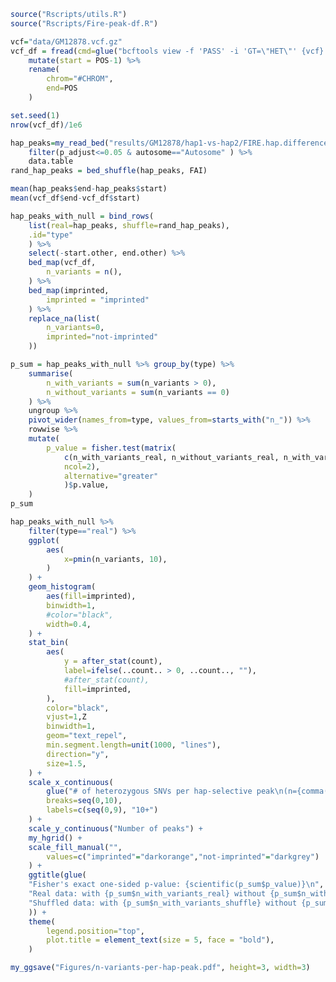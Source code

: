 ```r
source("Rscripts/utils.R")
source("Rscripts/Fire-peak-df.R")
```

```r
vcf="data/GM12878.vcf.gz"
vcf_df = fread(cmd=glue("bcftools view -f 'PASS' -i 'GT=\"HET\"' {vcf} | grep -v ^##"))  %>% 
    mutate(start = POS-1) %>%
    rename(
        chrom="#CHROM",
        end=POS
    )
```

```r
set.seed(1) 
nrow(vcf_df)/1e6

hap_peaks=my_read_bed("results/GM12878/hap1-vs-hap2/FIRE.hap.differences.bed") %>%
    filter(p_adjust<=0.05 & autosome=="Autosome" ) %>%
    data.table
rand_hap_peaks = bed_shuffle(hap_peaks, FAI)

mean(hap_peaks$end-hap_peaks$start)
mean(vcf_df$end-vcf_df$start)

hap_peaks_with_null = bind_rows(
    list(real=hap_peaks, shuffle=rand_hap_peaks),
    .id="type"
    ) %>%
    select(-start.other, end.other) %>%
    bed_map(vcf_df,
        n_variants = n(),
    ) %>% 
    bed_map(imprinted,
        imprinted = "imprinted"
    ) %>%
    replace_na(list(
        n_variants=0,
        imprinted="not-imprinted"
    )) 

p_sum = hap_peaks_with_null %>% group_by(type) %>%
    summarise(
        n_with_variants = sum(n_variants > 0),
        n_without_variants = sum(n_variants == 0)
    ) %>%
    ungroup %>%
    pivot_wider(names_from=type, values_from=starts_with("n_")) %>%
    rowwise %>%
    mutate(
        p_value = fisher.test(matrix(
            c(n_with_variants_real, n_without_variants_real, n_with_variants_shuffle, n_without_variants_shuffle),
            ncol=2),
            alternative="greater"
            )$p.value,        
    )
p_sum
```

```r
hap_peaks_with_null %>%
    filter(type=="real") %>%
    ggplot(
        aes(
            x=pmin(n_variants, 10),
        )
    ) +
    geom_histogram(
        aes(fill=imprinted),
        binwidth=1,
        #color="black",
        width=0.4,
    ) +
    stat_bin(
        aes(
            y = after_stat(count),
            label=ifelse(..count.. > 0, ..count.., ""),
            #after_stat(count),
            fill=imprinted,
        ),
        color="black",
        vjust=1,Z
        binwidth=1,
        geom="text_repel",
        min.segment.length=unit(1000, "lines"),
        direction="y",
        size=1.5,
    ) +
    scale_x_continuous(
        glue("# of heterozygous SNVs per hap-selective peak\n(n={comma(nrow(hap_peaks))} autosomal peaks)"),
        breaks=seq(0,10),
        labels=c(seq(0,9), "10+")
    ) +
    scale_y_continuous("Number of peaks") +
    my_hgrid() +
    scale_fill_manual("",
        values=c("imprinted"="darkorange","not-imprinted"="darkgrey")
    ) +
    ggtitle(glue(
    "Fisher's exact one-sided p-value: {scientific(p_sum$p_value)}\n",
    "Real data: with {p_sum$n_with_variants_real} without {p_sum$n_without_variants_real};   ",
    "Shuffled data: with {p_sum$n_with_variants_shuffle} without {p_sum$n_without_variants_shuffle}"
    )) +
    theme(
        legend.position="top",
        plot.title = element_text(size = 5, face = "bold"),
    ) 

my_ggsave("Figures/n-variants-per-hap-peak.pdf", height=3, width=3)


```
